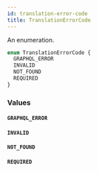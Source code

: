 ```yaml
---
id: translation-error-code
title: TranslationErrorCode
---
```


An enumeration.

```graphql
enum TranslationErrorCode {
  GRAPHQL_ERROR
  INVALID
  NOT_FOUND
  REQUIRED
}
```

### Values

#### `GRAPHQL_ERROR`

#### `INVALID`

#### `NOT_FOUND`

#### `REQUIRED`
